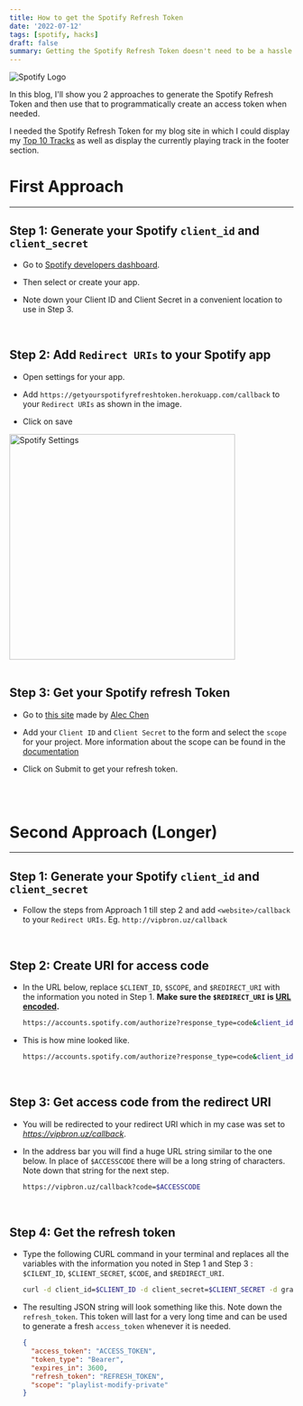 ```yaml
---
title: How to get the Spotify Refresh Token
date: '2022-07-12'
tags: [spotify, hacks]
draft: false
summary: Getting the Spotify Refresh Token doesn't need to be a hassle any longer.
---
```


<img
  className="inline rounded-lg"
  src="/static/images/Blog/spotify-refresh-token.jpg"
  alt="Spotify Logo"
/>

In this blog, I'll show you 2 approaches to generate the Spotify Refresh Token and then use that to programmatically create an access token when needed.

I needed the Spotify Refresh Token for my blog site in which I could display my [Top 10 Tracks](https://vipbron.uz/stats) as well as display the currently playing track in the footer section.

# First Approach

<hr />

## Step 1: Generate your Spotify `client_id` and `client_secret`

- Go to [Spotify developers dashboard](https://developer.spotify.com/dashboard/).

- Then select or create your app.

- Note down your Client ID and Client Secret in a convenient location to use in Step 3.

<br />

## Step 2: Add `Redirect URIs` to your Spotify app

- Open settings for your app.

- Add `https://getyourspotifyrefreshtoken.herokuapp.com/callback` to your `Redirect URIs` as
  shown in the image.

- Click on save

<div className="grid place-items-center">
  <img
    className="inline rounded-lg"
    src="/static/images/Blog/Spotify-Callback-URL.png"
    alt="Spotify Settings"
    width="400"
    height="400"
  />
</div>

<br />

## Step 3: Get your Spotify refresh Token

- Go to [this site](https://getyourspotifyrefreshtoken.herokuapp.com/) made by [Alec Chen](https://alecchendev.medium.com/get-your-spotify-refresh-token-with-this-simple-web-app-d942dad05847)

- Add your `Client ID` and `Client Secret` to the form and select the `scope` for your project. More information about the scope can be found in the [documentation](https://developer.spotify.com/documentation/general/guides/authorization/scopes/)

- Click on Submit to get your refresh token.

<br />
<br />

# Second Approach (Longer)

---

## Step 1: Generate your Spotify `client_id` and `client_secret`

- Follow the steps from Approach 1 till step 2 and add `<website>/callback` to your `Redirect URIs`. Eg. `http://vipbron.uz/callback`

<br />

## Step 2: Create URI for access code

- In the URL below, replace `$CLIENT_ID`, `$SCOPE`, and `$REDIRECT_URI` with the information you noted in Step 1. **Make sure the `$REDIRECT_URI` is [URL encoded](https://meyerweb.com/eric/tools/dencoder/).**

  ```bash
  https://accounts.spotify.com/authorize?response_type=code&client_id=$CLIENT_ID&scope=$SCOPE&redirect_uri=$REDIRECT_URI
  ```

- This is how mine looked like.

  ```bash
  https://accounts.spotify.com/authorize?response_type=code&client_id=CLIENT_ID&scope=SCOPE&redirect_uri=https%3A%2F%2Fvipbron.uz%2Fcallback
  ```

<br />

## Step 3: Get access code from the redirect URI

- You will be redirected to your redirect URI which in my case was set to *https://vipbron.uz/callback*.

- In the address bar you will find a huge URL string similar to the one below. In place of `$ACCESSCODE` there will be a long string of characters. Note down that string for the next step.

  ```bash
  https://vipbron.uz/callback?code=$ACCESSCODE
  ```

  <br />

## Step 4: Get the refresh token

- Type the following CURL command in your terminal and replaces all the variables with the information you noted in Step 1 and Step 3 : `$CILENT_ID`, `$CLIENT_SECRET`, `$CODE`, and `$REDIRECT_URI`.

  ```bash
  curl -d client_id=$CLIENT_ID -d client_secret=$CLIENT_SECRET -d grant_type=authorization_code -d code=$CODE -d redirect_uri=$REDIRECT_URI https://accounts.spotify.com/api/token
  ```

- The resulting JSON string will look something like this. Note down the `refresh_token`. This token will last for a very long time and can be used to generate a fresh `access_token` whenever it is needed.

  ```json
  {
    "access_token": "ACCESS_TOKEN",
    "token_type": "Bearer",
    "expires_in": 3600,
    "refresh_token": "REFRESH_TOKEN",
    "scope": "playlist-modify-private"
  }
  ```
